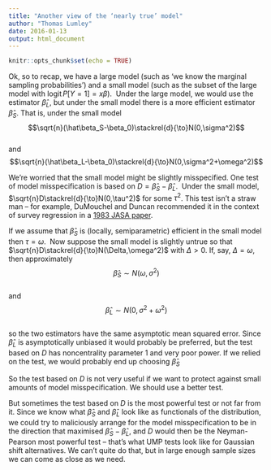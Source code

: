 ```yaml
---
title: "Another view of the ‘nearly true’ model"
author: "Thomas Lumley"
date: 2016-01-13
output: html_document
---
```


```r
knitr::opts_chunk$set(echo = TRUE)
```

 Ok, so to recap, we have a large model (such as ‘we know the marginal sampling probabilities’) and a small model (such as the subset of the large model with $\mathrm{logit}\,P[Y=1]=x\beta$).  Under the large model, we would use the estimator $\hat\beta_{L}$, but under the small model there is a more efficient estimator $\hat\beta_S$. That is, under the small model  
$$\sqrt{n}(\hat\beta_S-\beta_0)\stackrel{d}{\to}N(0,\sigma^2)$$  
and  
$$\sqrt{n}(\hat\beta_L-\beta_0)\stackrel{d}{\to}N(0,\sigma^2+\omega^2)$$

We’re worried that the small model might be slightly misspecified. One test of model misspecification is based on $D=\hat\beta_S-\hat\beta_L$.  Under the small model, $\sqrt{n}D\stackrel{d}{\to}N(0,\tau^2)$ for some $\tau^2$. This test isn’t a straw man -- for example, DuMouchel and Duncan recommended it in the context of survey regression in a [1983 JASA paper](http://www.stat.cmu.edu/~brian/905-2008/papers/DumouchelDuncan-JASA-1983.pdf).

If we assume that $\hat\beta_S$ is (locally, semiparametric) efficient in the small model then $\tau=\omega$.  Now suppose the small model is slightly untrue so that $\sqrt{n}D\stackrel{d}{\to}N(\Delta,\omega^2)$ with $\Delta>0$. If, say, $\Delta=\omega$, then approximately  
$$\hat\beta_S\sim N(\omega, \sigma^2)$$  
and  
$$\hat\beta_L\sim N(0, \sigma^2+\omega^2)$$  
so the two estimators have the same asymptotic mean squared error. Since $\hat\beta_L$ is asymptotically unbiased it would probably be preferred, but the test based on $D$ has noncentrality parameter 1 and very poor power. If we relied on the test, we would probably end up choosing $\hat \beta_S$

So the test based on $D$ is not very useful if we want to protect against small amounts of model misspecification. We should use a better test. 

But sometimes the test based on $D$ is the most powerful test or not far from it. Since we know what $\hat\beta_S$ and $\hat\beta_L$ look like as functionals of the distribution, we could try to maliciously arrange for the model misspecification to be in the direction that maximised $\hat\beta_S-\hat\beta_L$, and $D$ would then be the Neyman-Pearson most powerful test -- that’s what UMP tests look like for Gaussian shift alternatives. We can’t quite do that, but in large enough sample sizes we can come as close as we need.
